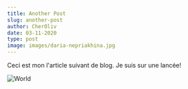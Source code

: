 ```yaml
---
title: Another Post
slug: another-post
author: CherOliv
date: 03-11-2020
type: post
image: images/daria-nepriakhina.jpg
---
```


Ceci est mon l'article suivant de blog. Je suis sur une lancée!

![World](images/daria-nepriakhina.jpg)
